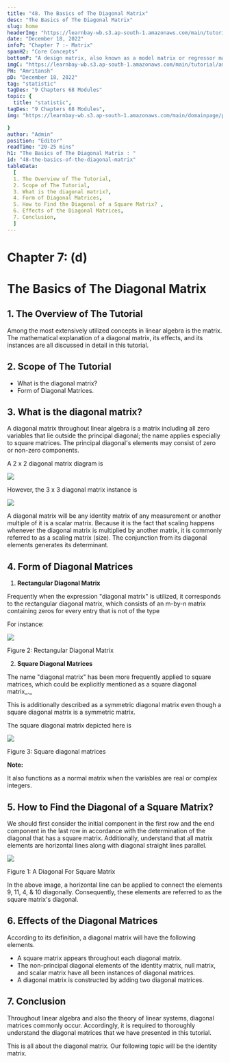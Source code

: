 ```yaml
---
title: "48. The Basics of The Diagonal Matrix"
desc: "The Basics of The Diagonal Matrix"
slug: home
headerImg: "https://learnbay-wb.s3.ap-south-1.amazonaws.com/main/tutorial/Statistics+Header.png"
date: "December 18, 2022"
infoP: "Chapter 7 :- Matrix"
spanH2: "Core Concepts"
bottomP: "A design matrix, also known as a model matrix or regressor matrix and sometimes represented by the letter X, is a matrix of values for explanatory variables of a collection of objects utilized in statistics and, more specifically, regression analysis."
imgC: "https://learnbay-wb.s3.ap-south-1.amazonaws.com/main/tutorial/amritansh.png"
PH: "Amritansh"
pD: "December 18, 2022"
tag: "statistic"
tagDes: "9 Chapters 68 Modules"
topic: {
  title: "statistic",
tagDes: "9 Chapters 68 Modules",
img: "https://learnbay-wb.s3.ap-south-1.amazonaws.com/main/domainpage/pie-chart.png"

}
author: "Admin"
position: "Editor"
readTime: "20-25 mins"
h1: "The Basics of The Diagonal Matrix : "
id: "48-the-basics-of-the-diagonal-matrix"
tableData:
  [
  1. The Overview of The Tutorial, 
  2. Scope of The Tutorial,  
  3. What is the diagonal matrix?,  
  4. Form of Diagonal Matrices, 
  5. How to Find the Diagonal of a Square Matrix? ,
  6. Effects of the Diagonal Matrices, 
  7. Conclusion,
  ]
---
```


# **Chapter 7: (d)**


# **The Basics of The Diagonal Matrix**


## 1. The Overview of The Tutorial

Among the most extensively utilized concepts in linear algebra is the matrix. The mathematical explanation of a diagonal matrix, its effects, and its instances are all discussed in detail in this tutorial.


## 2. Scope of The Tutorial



* What is the diagonal matrix?
* Form of Diagonal Matrices.


## 3. What is the diagonal matrix?

A diagonal matrix throughout linear algebra is a matrix including all zero variables that lie outside the principal diagonal; the name applies especially to square matrices. The principal diagonal's elements may consist of zero or non-zero components. 

A 2 x 2 diagonal matrix diagram is 


<img src="https://learnbay-wb.s3.ap-south-1.amazonaws.com/main/tutorial/statistics/1st+image+for+diagonal+matrix+.jpg"></img>


However, the 3 x 3 diagonal matrix instance is 


<img src="https://learnbay-wb.s3.ap-south-1.amazonaws.com/main/tutorial/statistics/2nd+image+for+the+diagonal+matrix.jpg"></img>


A diagonal matrix will be any identity matrix of any measurement or another multiple of it is a scalar matrix. Because it is the fact that scaling happens whenever the diagonal matrix is multiplied by another matrix, it is commonly referred to as a scaling matrix (size). The conjunction from its diagonal elements generates its determinant.


## 4. Form of Diagonal Matrices



1. **Rectangular Diagonal Matrix**

Frequently when the expression "diagonal matrix" is utilized, it corresponds to the rectangular diagonal matrix, which consists of an m-by-n matrix containing zeros for every entry that is not of the type


For instance:



<img src="https://learnbay-wb.s3.ap-south-1.amazonaws.com/main/tutorial/statistics/3rd+image+for+diagonal+matrix.jpg"></img>



Figure 2: Rectangular Diagonal Matrix



2. **Square Diagonal Matrices**

The name "diagonal matrix" has been more frequently applied to square matrices, which could be explicitly mentioned as a square diagonal matrix_._

This is additionally described as a symmetric diagonal matrix even though a square diagonal matrix is a symmetric matrix.

The square diagonal matrix depicted here is


<img src="https://learnbay-wb.s3.ap-south-1.amazonaws.com/main/tutorial/statistics/4th+image+of+the+diagonal+matrix.jpg"></img>



Figure 3: Square diagonal matrices


**Note:**

It also functions as a normal matrix when the variables are real or complex integers.


## 5. How to Find the Diagonal of a Square Matrix? 

We should first consider the initial component in the first row and the end component in the last row in accordance with the determination of the diagonal that has a square matrix. Additionally, understand that all matrix elements are horizontal lines along with diagonal straight lines parallel.


<img src="https://learnbay-wb.s3.ap-south-1.amazonaws.com/main/tutorial/statistics/5th+image+of+the+diagonal+matrx.jpg"></img>


Figure 1: A Diagonal For Square Matrix 

In the above image, a horizontal line can be applied to connect the elements 9, 11, 4, & 10 diagonally. Consequently,  these elements are referred to as the square matrix's diagonal.


## 6. Effects of the Diagonal Matrices

According to its definition, a diagonal matrix will have the following elements.



* A square matrix appears throughout each diagonal matrix.
* The non-principal diagonal elements of the identity matrix, null matrix, and scalar matrix have all been instances of diagonal matrices.
* A diagonal matrix is constructed by adding two diagonal matrices.


## 7. Conclusion

Throughout linear algebra and also the theory of linear systems, diagonal matrices commonly occur. Accordingly, it is required to thoroughly understand the diagonal matrices that we have presented in this tutorial.

This is all about the diagonal matrix. Our following topic will be the identity matrix.
